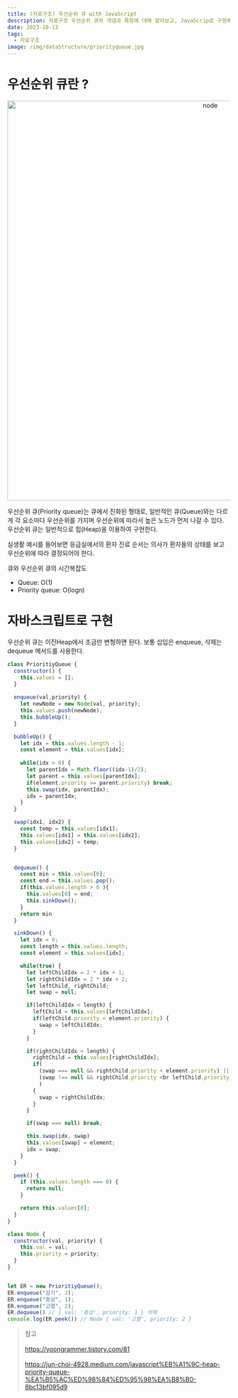 ```yaml
---
title: (자료구조) 우선순위 큐 with JavaScript
description: 자료구조 우선순위 큐의 개념과 특징에 대해 알아보고, JavaScrip로 구현해보자.
date: 2023-10-13
tags:
  - 자료구조
image: /img/dataStructure/priorityqueue.jpg
---
```




# 우선순위 큐란 ?
<p align="center">
  <img src="/img/dataStructure/priorityqueue.jpg" alt="node" width="900" />
</p>
우선순위 큐(Priority queue)는 큐에서 진화된 형태로, 일반적인 큐(Queue)와는 다르게 각 요소마다 우선순위를 가지며
우선순위에 따라서 높은 노드가 먼저 나갈 수 있다. 우선순위 큐는 일반적으로 힙(Heap)을 이용하여 구현한다.

실생활 예시를 들어보면 응급실에서의 환자 진료 순서는 의사가 환자들의 상태를 보고 우선순위에 따라 결정되어야 한다.

큐와 우선순위 큐의 시간복잡도
* Queue: O(1)
* Priority queue: O(logn)
# 자바스크립트로 구현
우선순위 큐는 이진Heap에서 조금만 변형하면 된다. 보통 삽입은 enqueue, 삭제는 dequeue 메서드를 사용한다.
```js
class PrioritiyQueue {
  constructor() {
    this.values = [];
  }
  
  enqueue(val,priority) {
    let newNode = new Node(val, priority); 
    this.values.push(newNode);
    this.bubbleUp();
  }

  bubbleUp() {
    let idx = this.values.length - 1;
    const element = this.values[idx]; 
    
    while(idx > 0) {
      let parentIdx = Math.floor((idx-1)/2); 
      let parent = this.values[parentIdx]; 
      if(element.priority >= parent.priority) break; 
      this.swap(idx, parentIdx);
      idx = parentIdx;
    }
  }

  swap(idx1, idx2) {
    const temp = this.values[idx1];
    this.values[idx1] = this.values[idx2];
    this.values[idx2] = temp;
  }


  dequeue() { 
    const min = this.values[0];
    const end = this.values.pop();
    if(this.values.length > 0 ){
      this.values[0] = end;
      this.sinkDown();
    }
    return min
  }

  sinkDown() {
    let idx = 0;
    const length = this.values.length;
    const element = this.values[idx];

    while(true) {
      let leftChildIdx = 2 * idx + 1;
      let rightChildIdx = 2 * idx + 2;
      let leftChild, rightChild;
      let swap = null; 

      if(leftChildIdx < length) {
        leftChild = this.values[leftChildIdx];
        if(leftChild.priority < element.priority) {
          swap = leftChildIdx;
        }
      }

      if(rightChildIdx < length) {
        rightChild = this.values[rightChildIdx];
        if(
          (swap === null && rightChild.priority < element.priority) || 
          (swap !== null && rightChild.priority <br leftChild.priority)
          ) 
        {
          swap = rightChildIdx;
        }
      }

      if(swap === null) break;

      this.swap(idx, swap)
      this.values[swap] = element;
      idx = swap;
    }
  }

  peek() {
    if (this.values.length === 0) {
      return null; 
    }

    return this.values[0];
  }
}

class Node {
  constructor(val, priority) {
    this.val = val;
    this.priority = priority;
  }
}


let ER = new PrioritiyQueue();
ER.enqueue("감기", 3);
ER.enqueue("총상", 1);
ER.enqueue("고열", 2);
ER.dequeue() // { val: '총상', priority: 1 } 삭제
console.log(ER.peek()) // Node { val: '고열', priority: 2 }

```

> 참고 <br></br>
> https://yoongrammer.tistory.com/81 <br></br>
> https://jun-choi-4928.medium.com/javascript%EB%A1%9C-heap-priority-queue-%EA%B5%AC%ED%98%84%ED%95%98%EA%B8%B0-8bc13bf095d9